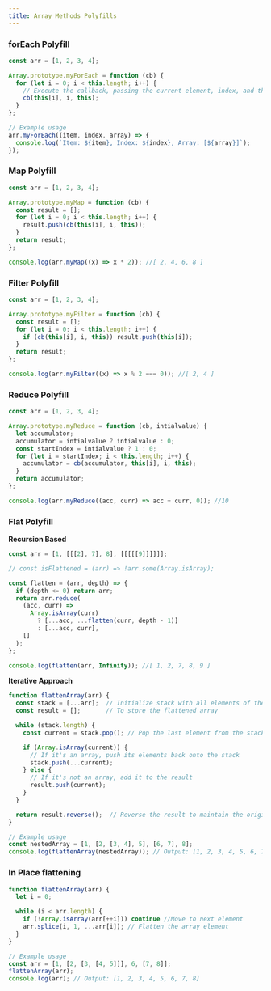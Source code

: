 ```yaml
---
title: Array Methods Polyfills
---
```


### forEach Polyfill

```JavaScript
const arr = [1, 2, 3, 4];

Array.prototype.myForEach = function (cb) {
  for (let i = 0; i < this.length; i++) {
    // Execute the callback, passing the current element, index, and the array
    cb(this[i], i, this);
  }
};

// Example usage
arr.myForEach((item, index, array) => {
  console.log(`Item: ${item}, Index: ${index}, Array: [${array}]`);
});

```

### Map Polyfill

```JavaScript
const arr = [1, 2, 3, 4];

Array.prototype.myMap = function (cb) {
  const result = [];
  for (let i = 0; i < this.length; i++) {
    result.push(cb(this[i], i, this));
  }
  return result;
};

console.log(arr.myMap((x) => x * 2)); //[ 2, 4, 6, 8 ]
```

### Filter Polyfill

```JavaScript
const arr = [1, 2, 3, 4];

Array.prototype.myFilter = function (cb) {
  const result = [];
  for (let i = 0; i < this.length; i++) {
    if (cb(this[i], i, this)) result.push(this[i]);
  }
  return result;
};

console.log(arr.myFilter((x) => x % 2 === 0)); //[ 2, 4 ]
```

### Reduce Polyfill

```JavaScript
const arr = [1, 2, 3, 4];

Array.prototype.myReduce = function (cb, intialvalue) {
  let accumulator;
  accumulator = intialvalue ? intialvalue : 0;
  const startIndex = intialvalue ? 1 : 0;
  for (let i = startIndex; i < this.length; i++) {
    accumulator = cb(accumulator, this[i], i, this);
  }
  return accumulator;
};

console.log(arr.myReduce((acc, curr) => acc + curr, 0)); //10
```

### Flat Polyfill

**Recursion Based**

```JavaScript
const arr = [1, [[[2], 7], 8], [[[[[9]]]]]];

// const isFlattened = (arr) => !arr.some(Array.isArray);

const flatten = (arr, depth) => {
  if (depth <= 0) return arr;
  return arr.reduce(
    (acc, curr) =>
      Array.isArray(curr)
        ? [...acc, ...flatten(curr, depth - 1)]
        : [...acc, curr],
    []
  );
};

console.log(flatten(arr, Infinity)); //[ 1, 2, 7, 8, 9 ]
```

**Iterative Approach**

```JavaScript
function flattenArray(arr) {
  const stack = [...arr];  // Initialize stack with all elements of the array
  const result = [];       // To store the flattened array

  while (stack.length) {
    const current = stack.pop(); // Pop the last element from the stack

    if (Array.isArray(current)) {
      // If it's an array, push its elements back onto the stack
      stack.push(...current);
    } else {
      // If it's not an array, add it to the result
      result.push(current);
    }
  }

  return result.reverse();  // Reverse the result to maintain the original order
}

// Example usage
const nestedArray = [1, [2, [3, 4], 5], [6, 7], 8];
console.log(flattenArray(nestedArray)); // Output: [1, 2, 3, 4, 5, 6, 7, 8]
```

### In Place flattening

```JavaScript
function flattenArray(arr) {
  let i = 0;

  while (i < arr.length) {
    if (!Array.isArray(arr[++i])) continue //Move to next element
    arr.splice(i, 1, ...arr[i]); // Flatten the array element
  }
}

// Example usage
const arr = [1, [2, [3, [4, 5]]], 6, [7, 8]];
flattenArray(arr);
console.log(arr); // Output: [1, 2, 3, 4, 5, 6, 7, 8]
```
